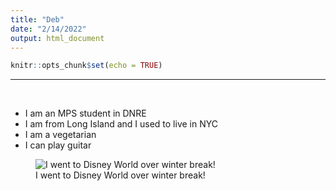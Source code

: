 ```yaml
---
title: "Deb"
date: "2/14/2022"
output: html_document
---
```


```r
knitr::opts_chunk$set(echo = TRUE)
```

----
<br>


* I am an MPS student in DNRE
* I am from Long Island and I used to live in NYC 
* I am a vegetarian
* I can play guitar

![I went to Disney World over winter break!](IMG_2059 copy.png)